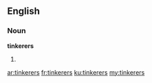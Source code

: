 ==English==

===Noun===
'''tinkerers'''

# {{plural of|[[tinkerer]]}}

[[ar:tinkerers]]
[[fr:tinkerers]]
[[ku:tinkerers]]
[[my:tinkerers]]
